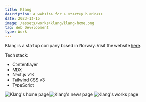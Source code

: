 ```yaml
---
title: Klang
description: A website for a startup business
date: 2023-12-15
image: /assets/works/klang/klang-home.png
tag: Web Development
type: Work
---
```


Klang is a startup company based in Norway. Visit the website [here](https://klang.as/).

Tech stack:

- Contentlayer
- MDX
- Next.js v13
- Tailwind CSS v3
- TypeScript

![Klang's home page](/assets/works/klang/klang-home.png)
![Klang's news page](/assets/works/klang/klang-news.png)
![Klang's works page](/assets/works/klang/klang-works.png)
